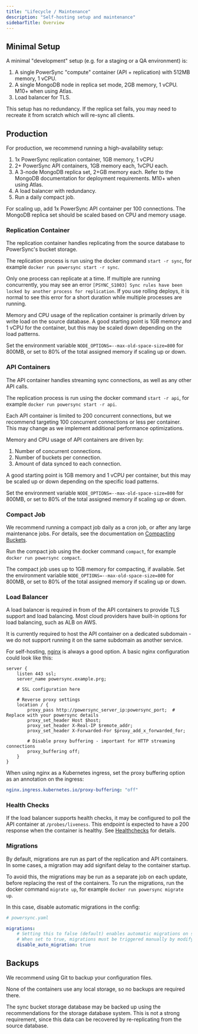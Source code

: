 ```yaml
---
title: "Lifecycle / Maintenance"
description: "Self-hosting setup and maintenance"
sidebarTitle: Overview
---
```


## Minimal Setup

A minimal "development" setup (e.g. for a staging or a QA environment) is:

1. A single PowerSync "compute" container (API + replication) with 512MB memory, 1 vCPU.
2. A single MongoDB node in replica set mode, 2GB memory, 1 vCPU. M10+ when using Atlas.
3. Load balancer for TLS.

This setup has no redundancy. If the replica set fails, you may need to recreate it from scratch which will re-sync all clients.

## Production

For production, we recommend running a high-availability setup:

1. 1x PowerSync replication container, 1GB memory, 1 vCPU
2. 2+ PowerSync API containers, 1GB memory each, 1vCPU each.
3. A 3-node MongoDB replica set, 2+GB memory each. Refer to the MongoDB documentation for deployment requirements. M10+ when using Atlas.
4. A load balancer with redundancy.
5. Run a daily compact job.

For scaling up, add 1x PowerSync API container per 100 connections. The MongoDB replica set should be scaled based on CPU and memory usage.

### Replication Container

The replication container handles replicating from the source database to PowerSync's bucket storage.

The replication process is run using the docker command `start -r sync`, for example `docker run powersync start -r sync`.

Only one process can replicate at a time. If multiple are running concurrently, you may see an error `[PSYNC_S1003] Sync rules have been locked by another process for replication`.
If you use rolling deploys, it is normal to see this error for a short duration while multiple processes are running.

Memory and CPU usage of the replication container is primarily driven by write load on the source database. A good starting point is 1GB memory and 1 vCPU for the container, but this may be scaled down depending on the load patterns.

Set the environment variable `NODE_OPTIONS=--max-old-space-size=800` for 800MB, or set to 80% of the total assigned memory if scaling up or down.

### API Containers

The API container handles streaming sync connections, as well as any other API calls.

The replication process is run using the docker command `start -r api`, for example `docker run powersync start -r api`.

Each API container is limited to 200 concurrent connections, but we recommend targeting 100 concurrent connections or less per container. This may change as we implement additional performance optimizations.

Memory and CPU usage of API containers are driven by:
1. Number of concurrent connections.
2. Number of buckets per connection.
3. Amount of data synced to each connection.

A good starting point is 1GB memory and 1 vCPU per container, but this may be scaled up or down depending on the specific load patterns.

Set the environment variable `NODE_OPTIONS=--max-old-space-size=800` for 800MB, or set to 80% of the total assigned memory if scaling up or down.

### Compact Job

We recommend running a compact job daily as a cron job, or after any large maintenance jobs. For details, see the documentation on [Compacting Buckets](/usage/lifecycle-maintenance/compacting-buckets).

Run the compact job using the docker command `compact`, for example `docker run powersync compact`.

The compact job uses up to 1GB memory for compacting, if available. Set the environment variable `NODE_OPTIONS=--max-old-space-size=800` for 800MB, or set to 80% of the total assigned memory if scaling up or down.

### Load Balancer

A load balancer is required in from of the API containers to provide TLS support and load balancing. Most cloud providers have built-in options for load balancing, such as ALB on AWS.

It is currently required to host the API container on a dedicated subdomain - we do not support running it on the same subdomain as another service.

For self-hosting, [nginx](https://nginx.org/en/) is always a good option. A basic nginx configuration could look like this:

```
server {
    listen 443 ssl;
    server_name powersync.example.prg;

    # SSL configuration here

    # Reverse proxy settings
    location / {
        proxy_pass http://powersync_server_ip:powersync_port;  # Replace with your powersync details
        proxy_set_header Host $host;
        proxy_set_header X-Real-IP $remote_addr;
        proxy_set_header X-Forwarded-For $proxy_add_x_forwarded_for;

        # Disable proxy buffering - important for HTTP streaming connections
        proxy_buffering off;
    }
}
```

When using nginx as a Kubernetes ingress, set the proxy buffering option as an annotation on the ingress:

```yaml
nginx.ingress.kubernetes.io/proxy-buffering: "off"
```

### Health Checks

If the load balancer supports health checks, it may be configured to poll the API container at `/probes/liveness`. This endpoint is expected to have a 200 response when the container is healthy. See [Healthchecks](./healthchecks) for details.

### Migrations

By default, migrations are run as part of the replication and API containers. In some cases, a migration may add signifant delay to the container startup.

To avoid this, the migrations may be run as a separate job on each update, before replacing the rest of the containers. To run the migrations, run the docker command `migrate up`, for example `docker run powersync migrate up`.

In this case, disable automatic migrations in the config:

```yaml
# powersync.yaml

migrations:
    # Setting this to false (default) enables automatic migrations on startup.
    # When set to true, migrations must be triggered manually by modifying the container `command`.
    disable_auto_migration: true
```

## Backups

We recommend using Git to backup your configuration files.

None of the containers use any local storage, so no backups are required there.

The sync bucket storage database may be backed up using the recommendations for the storage database system. This is not a strong requirement, since this data can be recovered by re-replicating from the source database.
